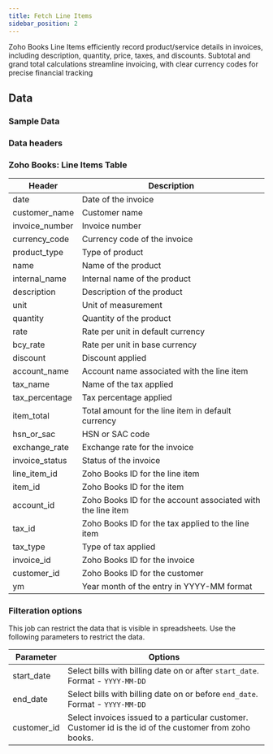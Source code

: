 ```yaml
---
title: Fetch Line Items
sidebar_position: 2
---
```




Zoho Books Line Items efficiently record product/service details in invoices, including description, quantity, price, taxes, and discounts. Subtotal and grand total calculations streamline invoicing, with clear currency codes for precise financial tracking

<AddJob
  template="gsheet_zoho_books_db_get_line_items"
/>


## Data

### Sample Data

<Gsheet
  src="https://docs.google.com/spreadsheets/d/1-gX-uq5YrTW-6gQJYM-mNXitEOfJLTiQCvPtV8CR1Yc/edit#gid=1665945954"
/>


### Data headers

### Zoho Books: Line Items Table

| Header           | Description                                      |
|------------------|--------------------------------------------------|
| date             | Date of the invoice                              |
| customer_name    | Customer name                                    |
| invoice_number   | Invoice number                                   |
| currency_code    | Currency code of the invoice                     |
| product_type     | Type of product                                  |
| name             | Name of the product                              |
| internal_name    | Internal name of the product                     |
| description      | Description of the product                       |
| unit             | Unit of measurement                              |
| quantity         | Quantity of the product                          |
| rate             | Rate per unit in default currency                |
| bcy_rate         | Rate per unit in base currency                   |
| discount         | Discount applied                                |
| account_name     | Account name associated with the line item        |
| tax_name         | Name of the tax applied                          |
| tax_percentage   | Tax percentage applied                           |
| item_total       | Total amount for the line item in default currency|
| hsn_or_sac       | HSN or SAC code                                  |
| exchange_rate    | Exchange rate for the invoice                    |
| invoice_status   | Status of the invoice                            |
| line_item_id     | Zoho Books ID for the line item                  |
| item_id          | Zoho Books ID for the item                       |
| account_id       | Zoho Books ID for the account associated with the line item|
| tax_id           | Zoho Books ID for the tax applied to the line item|
| tax_type         | Type of tax applied                              |
| invoice_id       | Zoho Books ID for the invoice                    |
| customer_id      | Zoho Books ID for the customer                   |
| ym               | Year month of the entry in YYYY-MM format        |

        

### Filteration options

This job can restrict the data that is visible in spreadsheets. Use the following parameters to restrict the data.

| Parameter | Options |
|----|----|
| start_date | Select bills with billing date on or after `start_date`. Format - `YYYY-MM-DD` |
| end_date | Select bills with billing date on or before `end_date`. Format - `YYYY-MM-DD` |
| customer_id | Select invoices issued to a particular customer. Customer id is the id of the customer from zoho books.  |


<!---
## Others

### Similar jobs

Similar sort of data can be achieved by using get accounting transaction job and filtering it by invoice type. 

### Reports that use this job

Here are some of the report templates that use this job: 
-->
